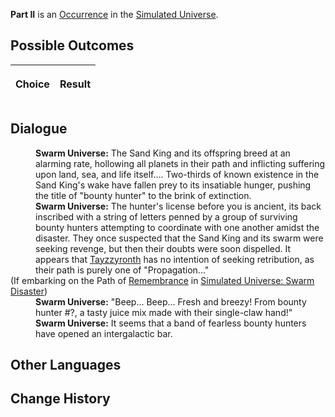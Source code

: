 {{Simulated Universe Event Infobox
|title         = Part II
|image         = 2.png
|type          =
|domains_su    = 
|domains_ext   = 
|domains_swarm = 
|domains_gng   = 
|requirements  =
|prev          = 
|next          = 
|indexRewards  =
|characters    = Tayzzyronth
}}
'''Part II''' is an [[Simulated Universe/Occurrence|Occurrence]] in the [[Simulated Universe]].

==Possible Outcomes==
{| class="article-table"
!Choice
!Result

|}

<!--
==Gameplay Notes==

-->
==Dialogue==
{{Dialogue Start}}
:'''Swarm Universe:''' The Sand King and its offspring breed at an alarming rate, hollowing all planets in their path and inflicting suffering upon land, sea, and life itself.... Two-thirds of known existence in the Sand King's wake have fallen prey to its insatiable hunger, pushing the title of "bounty hunter" to the brink of extinction.
:'''Swarm Universe:''' The hunter's license before you is ancient, its back inscribed with a string of letters penned by a group of surviving bounty hunters attempting to coordinate with one another amidst the disaster. They once suspected that the Sand King and its swarm were seeking revenge, but then their doubts were soon dispelled. It appears that [[Tayzzyronth]] has no intention of seeking retribution, as their path is purely one of "Propagation..."
;(If embarking on the Path of [[Simulated Universe/Paths#Remembrance|Remembrance]] in [[Simulated Universe: Swarm Disaster]])
:{{SU Special Dialogue|Remembrance|Attempt to call the system's contact number.|It's already been a long time.}}
:'''Swarm Universe:''' "Beep... Beep... Fresh and breezy! From bounty hunter #?, a tasty juice mix made with their single-claw hand!"
:'''Swarm Universe:''' It seems that a band of fearless bounty hunters have opened an intergalactic bar.
{{Dialogue End}}

==Other Languages==
{{Other Languages
|en   = Part II
|zhs  = 其二
|zht  = 其二
|ja   = その2
|ko   = II
|es   = Parte II
|fr   = Partie II
|ru   = II
|th   = ตอน 2
|vi   = Phần 2
|de   = Teil 2
|id   = Bagian II
|pt   = Parte II
}}

==Change History==
{{Change History|1.0}}
